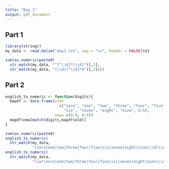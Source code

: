 ```yaml
---
title: "Day 1"
output: pdf_document
---
```


## Part 1
```r
library(stringr)
my_data <- read.delim("day1.txt", sep = "\n", header = FALSE)$V1

sum(as.numeric(paste0(
  str_match(my_data, "^[^\\d]*(\\d)")[,2],
  str_match(my_data, "(\\d)[^\\d]*$")[,2])))
```
## Part 2
```r
english_to_numeric <- function(digits){
  mapdf <- data.frame(old=
                        c("zero", "one", "two", "three", "four", "five",
                          "six", "seven", "eight", "nine", 0:9),
                      new= c(0:9, 0:9))
  mapdf$new[match(digits,mapdf$old)]
}

sum(as.numeric(paste0(
english_to_numeric(
  str_match(my_data,
            "(zero|one|two|three|four|five|six|seven|eight|nine|\\d)\\w*")[,2]),
english_to_numeric(
  str_match(my_data,
            "\\w*(zero|one|two|three|four|five|six|seven|eight|nine|\\d)")[,2]))))


```
